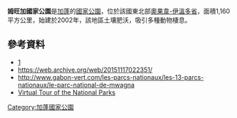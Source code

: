 {{coord|0|36|S|12|42|E|display=title}}

'''姆旺加國家公園'''是[[加蓬|加蓬]]的[[國家公園|國家公園]]，位於該國東北部[[奧果韋-伊溫多省|奧果韋-伊溫多省]]，面積1,160平方公里，始建於2002年，該地區土壤肥沃，吸引多種動物棲息。

==參考資料==
* [http://www.gabon-vert.com/les-parcs-nationaux/les-13-parcs-nationaux/le-parc-national-de-mwagna] {{Wayback|url=http://www.gabon-vert.com/les-parcs-nationaux/les-13-parcs-nationaux/le-parc-national-de-mwagna |date=20151117022351 }} 
* https://web.archive.org/web/20151117022351/
* http://www.gabon-vert.com/les-parcs-nationaux/les-13-parcs-nationaux/le-parc-national-de-mwagna {{Wayback|url=http://www.gabon-vert.com/les-parcs-nationaux/les-13-parcs-nationaux/le-parc-national-de-mwagna |date=20151117022351 }}
*[https://web.archive.org/web/20110801020644/http://www.gabon-nature.com/ Virtual Tour of the National Parks]

{{Gabon-stub}}
[[Category:加蓬國家公園|Category:加蓬國家公園]]